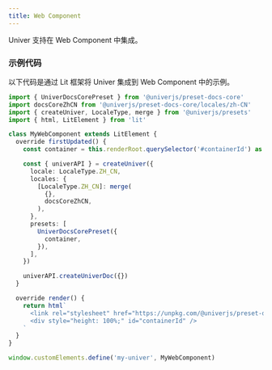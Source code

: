 ```yaml
---
title: Web Component
---
```


Univer 支持在 Web Component 中集成。

### 示例代码

以下代码是通过 Lit 框架将 Univer 集成到 Web Component 中的示例。

```typescript
import { UniverDocsCorePreset } from '@univerjs/preset-docs-core'
import docsCoreZhCN from '@univerjs/preset-docs-core/locales/zh-CN'
import { createUniver, LocaleType, merge } from '@univerjs/presets'
import { html, LitElement } from 'lit'

class MyWebComponent extends LitElement {
  override firstUpdated() {
    const container = this.renderRoot.querySelector('#containerId') as HTMLDivElement

    const { univerAPI } = createUniver({
      locale: LocaleType.ZH_CN,
      locales: {
        [LocaleType.ZH_CN]: merge(
          {},
          docsCoreZhCN,
        ),
      },
      presets: [
        UniverDocsCorePreset({
          container,
        }),
      ],
    })

    univerAPI.createUniverDoc({})
  }

  override render() {
    return html`
      <link rel="stylesheet" href="https://unpkg.com/@univerjs/preset-docs-core/lib/index.css">
      <div style="height: 100%;" id="containerId" />
    `
  }
}

window.customElements.define('my-univer', MyWebComponent)
```
